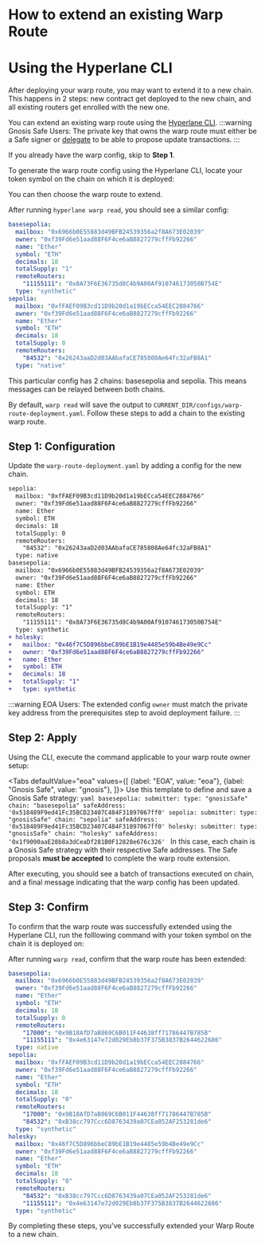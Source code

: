 
# How to extend an existing Warp Route

# Using the Hyperlane CLI

After deploying your warp route, you may want to extend it to a new chain. This happens in 2 steps: new contract get deployed to the new chain, and all existing routers get enrolled with the new one.

You can extend an existing warp route using the [Hyperlane CLI](https://docs.hyperlane.xyz/docs/reference/cli).
<PrerequisitesPartial />
:::warning
Gnosis Safe Users: The private key that owns the warp route must either be a Safe signer or [delegate](https://docs.safe.global/core-api/transaction-service-guides/delegates) to be able to propose update transactions.
:::

If you already have the warp config, skip to **Step 1**.

To generate the warp route config using the Hyperlane CLI, locate your token symbol on the chain on which it is deployed:

<WarpReadSymbolChainPartial />

<WarpReadSymbolSelectPartial />

You can then choose the warp route to extend.

After running `hyperlane warp read`, you should see a similar config:

```yaml
basesepolia:
  mailbox: "0x6966b0E55883d49BFB24539356a2f8A673E02039"
  owner: "0xf39Fd6e51aad88F6F4ce6aB8827279cffFb92266"
  name: "Ether"
  symbol: "ETH"
  decimals: 18
  totalSupply: "1"
  remoteRouters:
    "11155111": "0x8A73F6E36735d8C4b9A00Af910746173050B754E"
  type: "synthetic"
sepolia:
  mailbox: "0xfFAEF09B3cd11D9b20d1a19bECca54EEC2884766"
  owner: "0xf39Fd6e51aad88F6F4ce6aB8827279cffFb92266"
  name: "Ether"
  symbol: "ETH"
  decimals: 18
  totalSupply: 0
  remoteRouters:
    "84532": "0x26243aaD2d03AAbafaCE785808Ae64fc32aFB8A1"
  type: "native"
```
This particular config has 2 chains: basesepolia and sepolia. This means messages can be relayed between both chains. 

By default, `warp read` will save the output to `CURRENT_DIR/configs/warp-route-deployment.yaml`. Follow these steps to add a chain to the existing warp route.

## Step 1: Configuration
Update the `warp-route-deployment.yaml` by adding a config for the new chain.

```diff title="warp-route-deployment.yaml"
sepolia:
  mailbox: "0xfFAEF09B3cd11D9b20d1a19bECca54EEC2884766"
  owner: "0xf39Fd6e51aad88F6F4ce6aB8827279cffFb92266"
  name: Ether
  symbol: ETH
  decimals: 18
  totalSupply: 0
  remoteRouters:
    "84532": "0x26243aaD2d03AAbafaCE785808Ae64fc32aFB8A1"
  type: native
basesepolia:
  mailbox: "0x6966b0E55883d49BFB24539356a2f8A673E02039"
  owner: "0xf39Fd6e51aad88F6F4ce6aB8827279cffFb92266"
  name: Ether
  symbol: ETH
  decimals: 18
  totalSupply: "1"
  remoteRouters:
    "11155111": "0x8A73F6E36735d8C4b9A00Af910746173050B754E"
  type: synthetic
+ holesky:
+   mailbox: "0x46f7C5D896bbeC89bE1B19e4485e59b4Be49e9Cc"
+   owner: "0xf39Fd6e51aad88F6F4ce6aB8827279cffFb92266"
+   name: Ether
+   symbol: ETH
+   decimals: 18
+   totalSupply: "1"
+   type: synthetic
```

:::warning
EOA Users: The extended config `owner` must match the private key address from the prerequisites step to avoid deployment failure.
:::

## Step 2: Apply

Using the CLI, execute the command applicable to your warp route owner setup:

<Tabs defaultValue="eoa"
  values={[
    {label: "EOA", value: "eoa"},
    {label: "Gnosis Safe", value: "gnosis"},
  ]}>
    <TabItem value="eoa"><WarpApplySymbolConfigDefaultPartial /></TabItem>
    <TabItem value="gnosis">
        Use this template to define and save a Gnosis Safe strategy:
        ```yaml
        basesepolia:
          submitter:
              type: "gnosisSafe"
              chain: "basesepolia"
              safeAddress: '0x518489F9ed41Fc35BCD23407C484F31897067ff0'
        sepolia:
          submitter:
              type: "gnosisSafe"
              chain: "sepolia"
              safeAddress: '0x518489F9ed41Fc35BCD23407C484F31897067ff0'
        holesky:
          submitter:
              type: "gnosisSafe"
              chain: "holesky"
              safeAddress: '0x1f9090aaE28b8a3dCeaDf281B0F12828e676c326'
        ```
        In this case, each chain is a Gnosis Safe strategy with their respective Safe addresses. The Safe proposals **must be accepted** to complete the warp route extension.
        <WarpApplySymbolConfigDefaultStrategyPartial />
    </TabItem>
</Tabs>


After executing, you should see a batch of transactions executed on chain, and a final message indicating that the warp config has been updated.

## Step 3: Confirm

To confirm that the warp route was successfully extended using the Hyperlane CLI, run the folllowing command with your token symbol on the chain it is deployed on:

<WarpReadSymbolChainPartial />


After running `warp read`, confirm that the warp route has been extended:
```yaml {23-34} 
basesepolia:
  mailbox: "0x6966b0E55883d49BFB24539356a2f8A673E02039"
  owner: "0xf39Fd6e51aad88F6F4ce6aB8827279cffFb92266"
  name: "Ether"
  symbol: "ETH"
  decimals: 18
  totalSupply: 0
  remoteRouters:
    "17000": "0x9B18AfD7aB869C6B011F44638ff71786447B785B"
    "11155111": "0x4e63147e72d029Eb8b37F375B3837B2644622686"
  type: native
sepolia:
  mailbox: "0xfFAEF09B3cd11D9b20d1a19bECca54EEC2884766"
  owner: "0xf39Fd6e51aad88F6F4ce6aB8827279cffFb92266"
  name: "Ether"
  symbol: "ETH"
  decimals: 18
  totalSupply: "0"
  remoteRouters:
    "17000": "0x9B18AfD7aB869C6B011F44638ff71786447B785B"
    "84532": "0xB38cc797Ccc6D8763439a07CEa052AF253281de6"
  type: "synthetic"
holesky:
  mailbox: "0x46f7C5D896bbeC89bE1B19e4485e59b4Be49e9Cc"
  owner: "0xf39Fd6e51aad88F6F4ce6aB8827279cffFb92266"
  name: "Ether"
  symbol: "ETH"
  decimals: 18
  totalSupply: "0"
  remoteRouters:
    "84532": "0xB38cc797Ccc6D8763439a07CEa052AF253281de6"
    "11155111": "0x4e63147e72d029Eb8b37F375B3837B2644622686"
  type: "synthetic"
```

By completing these steps, you've successfully extended your Warp Route to a new chain.
